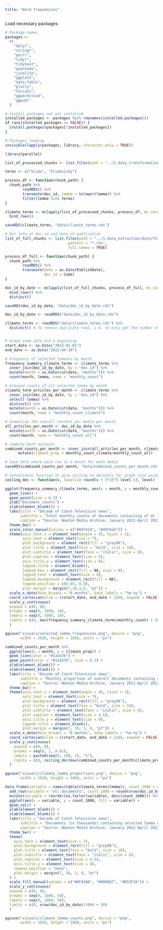 ```yaml
---
title: "Word frequencies"
---
```

Load necessary packages
```r
# Package names
packages <-
  c(
    "dplyr",
    "stringr",
    "purrr",
    "tidyr",
    "tidytext",
    "quanteda",
    "jsonlite",
    "ggplot2",
    "data.table",
    "plotly",
    "forcats",
    "ggwordcloud",
    "ggpubr"
  )

# Install packages not yet installed
installed_packages <- packages %in% rownames(installed.packages())
if (any(installed_packages == FALSE)) {
  install.packages(packages[!installed_packages])
}

# Packages loading
invisible(lapply(packages, library, character.only = TRUE))
```

```r
library(parallel)

list_of_processed_chunks <- list.files(path = "../2.data_transformations/data/udpipe_processed/", pattern = "*.rds", full.names = TRUE)

terms <- c("klima", "klimatický")

process_df <- function(chunk_path) {
  chunk_path %>% 
        readRDS() %>% 
        transmute(doc_id, lemma = tolower(lemma)) %>% 
        filter(lemma %in% terms)
}

climate_terms <- mclapply(list_of_processed_chunks, process_df, mc.cores = detectCores() - 1) %>% 
  bind_rows()

saveRDS(climate_terms, "data/climate_terms.rds")

```

```r
# Get info on doc_id and date of publication
list_of_full_chunks <- list.files(path = "../1.data_extraction/data/full_articles/",
                             pattern = "*.rds",
                             full.names = TRUE)

process_df_full <- function(chunk_path) {
  chunk_path %>% 
        readRDS() %>% 
        transmute(date = as.Date(PublishDate),
                  doc_id = Code)
}

doc_id_by_date <- mclapply(list_of_full_chunks, process_df_full, mc.cores = detectCores()) %>% 
  bind_rows() %>% 
  distinct()

saveRDS(doc_id_by_date, "data/doc_id_by_date.rds")

```

```r
doc_id_by_date <- readRDS("data/doc_id_by_date.rds")

climate_terms <- readRDS("data/climate_terms.rds") %>% 
  distinct() # To remove duplicate rows, i.e. to only get the number of documents where these terms appear


# Graph zoom date end & beginning
start_date <- as.Date("2012-01-01")
end_date <- as.Date("2022-04-30")

# Frequency of selected lemmata by month
frequency_summary_climate_terms <- climate_terms %>% 
  inner_join(doc_id_by_date, by = "doc_id") %>%
  mutate(month = as.Date(cut(date, "months"))) %>% 
  count(month, lemma, name = "monthly_count")

# Grouped counts of all selected lemma by month
climate_term_articles_per_month <- climate_terms %>% 
  inner_join(doc_id_by_date, by = "doc_id") %>%
  select(-lemma) %>% 
  distinct() %>% 
  mutate(month = as.Date(cut(date, "months"))) %>% 
  count(month, name = "monthly_count_climate")

# Summarize the overall content per media per month
all_articles_per_month <- doc_id_by_date %>%
  mutate(month = as.Date(cut(date, "months"))) %>% 
  count(month, name = "monthly_count_all") 

# Combine both datasets
combined_counts_per_month <- inner_join(all_articles_per_month, climate_term_articles_per_month, by = c("month" = "month")) %>%
      mutate(climate_prop = monthly_count_climate/monthly_count_all)

# Save data where each row is a month for each media
saveRDS(combined_counts_per_month, "data/combined_counts_per_month.rds")

```

```r
# Convenience function to give ceiling to decimals for graph size purposes
ceiling_dec <- function(x, level=1) round(x + 5*10^(-level-1), level)

```



```r
ggplot(frequency_summary_climate_terms, aes(x = month, y = monthly_count, color = lemma)) +
  geom_line() +
  geom_point(size = 0.3) +
  ylab("Document counts") +
  xlab(element_blank()) +
  labs(title = "Decade of Czech Television news",
       subtitle = "Total monthly counts of documents containing of at least one of the lemmatized terms, 2012-2022",
       caption = "Source: Newton Media Archive, January 2012-April 2022. N=531,592.") +
  theme_bw() +
  scale_color_manual(values = c("#0d7414", "#4974a5")) +
  theme(axis.text.x = element_text(angle = 45, hjust = 1),
        axis.text = element_text(size = 7),
        plot.background = element_rect(fill = "grey90"),
        plot.title = element_text(face = "bold", size = 10),
        plot.subtitle = element_text(face = "italic", size = 8),
        plot.caption = element_text(size = 5),
        axis.title.y = element_text(size = 8),
        legend.title = element_blank(),
        legend.key = element_rect(fill = NA, size = 8),
        legend.text = element_text(size = 9),
        legend.background = element_rect(fill = NA),
        legend.position = c(0.85, 0.9),
        plot.margin = margin(7,30,3,5, "pt")) +
  scale_x_date(date_breaks = "6 months", date_labels = "%m-%y") +
  coord_cartesian(xlim = c(start_date, end_date + 120), expand = FALSE) +
  scale_y_continuous(
  expand = c(0, 0),
  breaks = seq(0, 1000, 10),
  labels = seq(0, 1000, 10),
  limits = c(0, max(frequency_summary_climate_terms$monthly_count) + 20)
  )

ggsave("visuals/selected_lemma_frequencies.png", device = "png",
       width = 1920, height = 1080, units = "px")
```

```r
combined_counts_per_month %>% 
  ggplot(aes(x = month, y = climate_prop)) +
  geom_line(color = "#13a576") +
  geom_point(color = "#13a576", size = 0.3) +
  ylab(element_blank()) +
  xlab(element_blank()) +
  labs(title = "Decade of Czech Television news",
       subtitle = "Monthly proportion of overall documents containing at least one of the climate-terms",
       caption = "Source: Newton Media Archive, January 2012-April 2022. N=531,592. Selected lemmata: 'klima' & 'klimatický'") +
  theme_bw() +
  theme(axis.text.x = element_text(angle = 45, hjust = 1),
        axis.text = element_text(size = 7),
        plot.background = element_rect(fill = "grey90"),
        plot.title = element_text(face = "bold", size = 10),
        plot.subtitle = element_text(face = "italic", size = 8),
        plot.caption = element_text(size = 4.5),
        axis.title.y = element_text(size = 8),
        legend.title = element_blank(),
        plot.margin = margin(7, 30, 3, 0, "pt")) +
  scale_x_date(date_breaks = "6 months", date_labels = "%m-%y") +
  coord_cartesian(xlim = c(start_date, end_date + 120), expand = FALSE) +
  scale_y_continuous(
    expand = c(0, 0),
    breaks = seq(0, 1, 0.01),
    labels = paste0(seq(0, 100, 1), "%"),
    limits = c(0, ceiling_dec(max(combined_counts_per_month$climate_prop), 2))
  )

ggsave("visuals/climate_lemma_proportions.png", device = "png",
       width = 1920, height = 1080, units = "px")
```

```r
data.frame(variable = names(table(climate_terms$lemma)), count_1000 = round(as.numeric(table(climate_terms$lemma)/1000), 1)) %>%
  add_row(variable = "all_documents", count_1000 = round(nrow(doc_id_by_date)/1000, 1)) %>%
  mutate(variable = reorder(as.factor(variable), desc(count_1000))) %>%
  ggplot(aes(x = variable, y = count_1000, fill = variable)) +
  geom_col() +
  ylab(element_blank()) +
  xlab(element_blank()) +
  labs(title = "Decade of Czech Television news",
       subtitle = "Documents (in thousands) containing selected lemma compared to all documents, 2012-2022",
       caption = "Source: Newton Media Archive, January 2012-April 2022. N=531,592.") +
  theme_bw() +
  theme(
    axis.text = element_text(size = 7),
    plot.background = element_rect(fill = "grey90"),
    plot.title = element_text(face = "bold", size = 10),
    plot.subtitle = element_text(face = "italic", size = 8),
    plot.caption = element_text(size = 4.5),
    axis.title.y = element_text(size = 8),
    legend.position = "none",
    plot.margin = margin(7, 30, 3, 0, "pt")
  ) +
  scale_fill_manual(values = c("#0F428A", "#009087", "#D53F3A")) +
  scale_y_continuous(
  expand = c(0, 0),
  breaks = seq(0, 1000, 50),
  labels = seq(0, 1000, 50),
  limits = c(0, nrow(doc_id_by_date)/1000 + 50)
  )

ggsave("visuals/climate_lemma_counts.png", device = "png",
       width = 1920, height = 1080, units = "px")
  
```

